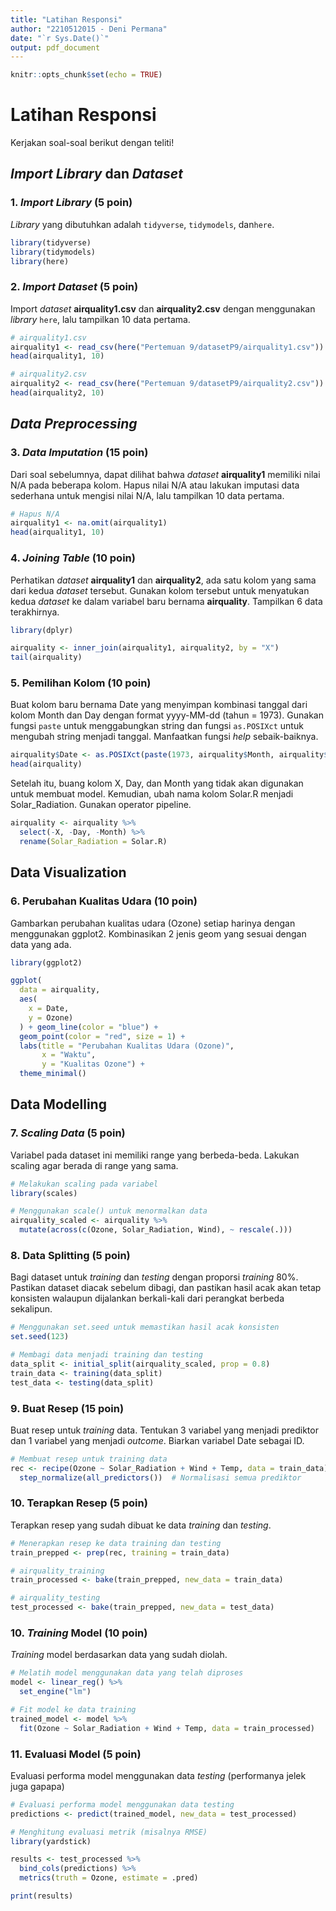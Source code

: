 ```yaml
---
title: "Latihan Responsi"
author: "2210512015 - Deni Permana"
date: "`r Sys.Date()`"
output: pdf_document
---
```


```r
knitr::opts_chunk$set(echo = TRUE)
```

# Latihan Responsi

Kerjakan soal-soal berikut dengan teliti!

## *Import Library* dan *Dataset*

### 1. *Import Library* (5 poin)

*Library* yang dibutuhkan adalah `tidyverse`, `tidymodels`, dan`here`.

```r
library(tidyverse)
library(tidymodels)
library(here)
```

### 2. *Import Dataset* (5 poin)

Import *dataset* **airquality1.csv** dan **airquality2.csv** dengan menggunakan *library* `here`, lalu tampilkan 10 data pertama.

```r
# airquality1.csv
airquality1 <- read_csv(here("Pertemuan 9/datasetP9/airquality1.csv"))
head(airquality1, 10)
```

```r
# airquality2.csv
airquality2 <- read_csv(here("Pertemuan 9/datasetP9/airquality2.csv"))
head(airquality2, 10)
```

## *Data Preprocessing*

### 3. *Data Imputation* (15 poin)

Dari soal sebelumnya, dapat dilihat bahwa *dataset* **airquality1** memiliki nilai N/A pada beberapa kolom. Hapus nilai N/A atau lakukan imputasi data sederhana untuk mengisi nilai N/A, lalu tampilkan 10 data pertama.

```r
# Hapus N/A
airquality1 <- na.omit(airquality1)
head(airquality1, 10)
```

### 4. *Joining Table* (10 poin)

Perhatikan *dataset* **airquality1** dan **airquality2**, ada satu kolom yang sama dari kedua *dataset* tersebut. Gunakan kolom tersebut untuk menyatukan kedua *dataset* ke dalam variabel baru bernama **airquality**. Tampilkan 6 data terakhirnya.

```r
library(dplyr)

airquality <- inner_join(airquality1, airquality2, by = "X")
tail(airquality)
```

### 5. Pemilihan Kolom (10 poin)

Buat kolom baru bernama Date yang menyimpan kombinasi tanggal dari kolom Month dan Day dengan format yyyy-MM-dd (tahun = 1973). Gunakan fungsi `paste` untuk menggabungkan string dan fungsi `as.POSIXct` untuk mengubah string menjadi tanggal. Manfaatkan fungsi *help* sebaik-baiknya.

```r
airquality$Date <- as.POSIXct(paste(1973, airquality$Month, airquality$Day, sep = "-"), format = "%Y-%m-%d")
head(airquality)
```

Setelah itu, buang kolom X, Day, dan Month yang tidak akan digunakan untuk membuat model. Kemudian, ubah nama kolom Solar.R menjadi Solar_Radiation. Gunakan operator pipeline.

```r
airquality <- airquality %>%
  select(-X, -Day, -Month) %>%
  rename(Solar_Radiation = Solar.R)
```

## Data Visualization

### 6. Perubahan Kualitas Udara (10 poin)

Gambarkan perubahan kualitas udara (Ozone) setiap harinya dengan menggunakan ggplot2. Kombinasikan 2 jenis geom yang sesuai dengan data yang ada.

```r
library(ggplot2)

ggplot(
  data = airquality,
  aes(
    x = Date,
    y = Ozone)
  ) + geom_line(color = "blue") + 
  geom_point(color = "red", size = 1) +
  labs(title = "Perubahan Kualitas Udara (Ozone)",
       x = "Waktu", 
       y = "Kualitas Ozone") +
  theme_minimal()
```

## Data Modelling

### 7. *Scaling Data* (5 poin)

Variabel pada dataset ini memiliki range yang berbeda-beda. Lakukan scaling agar berada di range yang sama.

```r
# Melakukan scaling pada variabel
library(scales)

# Menggunakan scale() untuk menormalkan data
airquality_scaled <- airquality %>%
  mutate(across(c(Ozone, Solar_Radiation, Wind), ~ rescale(.)))
```

### 8. Data Splitting (5 poin)

Bagi dataset untuk *training* dan *testing* dengan proporsi *training* 80%. Pastikan dataset diacak sebelum dibagi, dan pastikan hasil acak akan tetap konsisten walaupun dijalankan berkali-kali dari perangkat berbeda sekalipun.

```r
# Menggunakan set.seed untuk memastikan hasil acak konsisten
set.seed(123)

# Membagi data menjadi training dan testing
data_split <- initial_split(airquality_scaled, prop = 0.8)
train_data <- training(data_split)
test_data <- testing(data_split)
```

### 9. Buat Resep (15 poin)

Buat resep untuk *training* data. Tentukan 3 variabel yang menjadi prediktor dan 1 variabel yang menjadi *outcome*. Biarkan variabel Date sebagai ID.

```r
# Membuat resep untuk training data
rec <- recipe(Ozone ~ Solar_Radiation + Wind + Temp, data = train_data) %>%
  step_normalize(all_predictors())  # Normalisasi semua prediktor
```

### 10. Terapkan Resep (5 poin)

Terapkan resep yang sudah dibuat ke data *training* dan *testing*.

```r
# Menerapkan resep ke data training dan testing
train_prepped <- prep(rec, training = train_data)
```

```r
# airquality_training
train_processed <- bake(train_prepped, new_data = train_data)
```

```r
# airquality_testing
test_processed <- bake(train_prepped, new_data = test_data)
```

### 10. *Training* Model (10 poin)

*Training* model berdasarkan data yang sudah diolah.

```r
# Melatih model menggunakan data yang telah diproses
model <- linear_reg() %>%
  set_engine("lm")

# Fit model ke data training
trained_model <- model %>%
  fit(Ozone ~ Solar_Radiation + Wind + Temp, data = train_processed)
```

### 11. Evaluasi Model (5 poin)

Evaluasi performa model menggunakan data *testing* (performanya jelek juga gapapa)

```r
# Evaluasi performa model menggunakan data testing
predictions <- predict(trained_model, new_data = test_processed)

# Menghitung evaluasi metrik (misalnya RMSE)
library(yardstick)

results <- test_processed %>%
  bind_cols(predictions) %>%
  metrics(truth = Ozone, estimate = .pred)

print(results)
```
